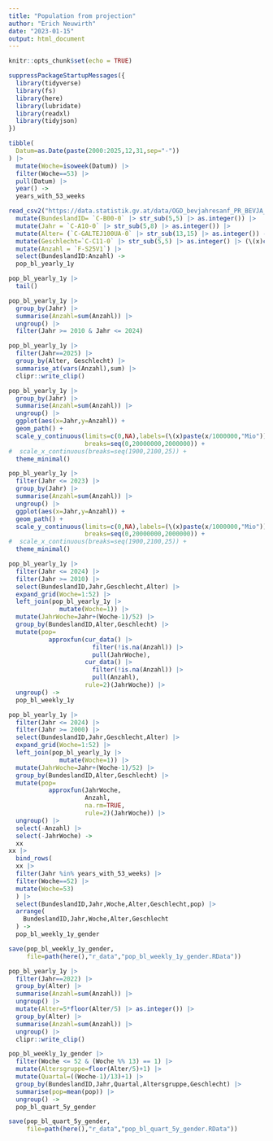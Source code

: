 ```yaml
---
title: "Population from projection"
author: "Erich Neuwirth"
date: "2023-01-15"
output: html_document
---
```



```r
knitr::opts_chunk$set(echo = TRUE)
```

```r
suppressPackageStartupMessages({
  library(tidyverse)
  library(fs)
  library(here)
  library(lubridate)
  library(readxl)
  library(tidyjson)
})
```

```r
tibble(
  Datum=as.Date(paste(2000:2025,12,31,sep="-"))
) |>
  mutate(Woche=isoweek(Datum)) |>
  filter(Woche==53) |>
  pull(Datum) |>
  year() ->
  years_with_53_weeks
```


```r
read_csv2("https://data.statistik.gv.at/data/OGD_bevjahresanf_PR_BEVJA_4.csv") |>
  mutate(BundeslandID= `C-B00-0` |> str_sub(5,5) |> as.integer()) |>
  mutate(Jahr = `C-A10-0` |> str_sub(5,8) |> as.integer()) |>
  mutate(Alter= (`C-GALTEJ100UA-0` |> str_sub(13,15) |> as.integer()) -1) |>
  mutate(Geschlecht=`C-C11-0` |> str_sub(5,5) |> as.integer() |> (\(x)c("m","w")[x])() ) |>
  mutate(Anzahl = `F-S25V1`) |>
  select(BundeslandID:Anzahl) ->
  pop_bl_yearly_1y
```

```r
pop_bl_yearly_1y |>
  tail()
```


```r
pop_bl_yearly_1y |>
  group_by(Jahr) |>
  summarise(Anzahl=sum(Anzahl)) |>
  ungroup() |>
  filter(Jahr >= 2010 & Jahr <= 2024)
```
```r
pop_bl_yearly_1y |>
  filter(Jahr==2025) |>
  group_by(Alter, Geschlecht) |>
  summarise_at(vars(Anzahl),sum) |>
  clipr::write_clip()
```

```r
pop_bl_yearly_1y |>
  group_by(Jahr) |>
  summarise(Anzahl=sum(Anzahl)) |>
  ungroup() |>
  ggplot(aes(x=Jahr,y=Anzahl)) +
  geom_path() +
  scale_y_continuous(limits=c(0,NA),labels=(\(x)paste(x/1000000,"Mio")),
                     breaks=seq(0,20000000,2000000)) +
#  scale_x_continuous(breaks=seq(1900,2100,25)) +
  theme_minimal()
```


```r
pop_bl_yearly_1y |>
  filter(Jahr <= 2023) |>
  group_by(Jahr) |>
  summarise(Anzahl=sum(Anzahl)) |>
  ungroup() |>
  ggplot(aes(x=Jahr,y=Anzahl)) +
  geom_path() +
  scale_y_continuous(limits=c(0,NA),labels=(\(x)paste(x/1000000,"Mio")),
                     breaks=seq(0,20000000,2000000)) +
#  scale_x_continuous(breaks=seq(1900,2100,25)) +
  theme_minimal()
```

```r
pop_bl_yearly_1y |>
  filter(Jahr <= 2024) |>
  filter(Jahr >= 2010) |>
  select(BundeslandID,Jahr,Geschlecht,Alter) |>
  expand_grid(Woche=1:52) |>
  left_join(pop_bl_yearly_1y |>
              mutate(Woche=1)) |>
  mutate(JahrWoche=Jahr+(Woche-1)/52) |>
  group_by(BundeslandID,Alter,Geschlecht) |>
  mutate(pop=
           approxfun(cur_data() |>
                       filter(!is.na(Anzahl)) |>
                       pull(JahrWoche),
                     cur_data() |>
                       filter(!is.na(Anzahl)) |>
                       pull(Anzahl),
                     rule=2)(JahrWoche)) |>
  ungroup() ->
  pop_bl_weekly_1y
```


```r
pop_bl_yearly_1y |>
  filter(Jahr <= 2024) |>
  filter(Jahr >= 2000) |>
  select(BundeslandID,Jahr,Geschlecht,Alter) |>
  expand_grid(Woche=1:52) |>
  left_join(pop_bl_yearly_1y |>
              mutate(Woche=1)) |>
  mutate(JahrWoche=Jahr+(Woche-1)/52) |>
  group_by(BundeslandID,Alter,Geschlecht) |>
  mutate(pop=
           approxfun(JahrWoche,
                     Anzahl,
                     na.rm=TRUE,
                     rule=2)(JahrWoche)) |>
  ungroup() |>
  select(-Anzahl) |>
  select(-JahrWoche) ->
  xx
xx |>
  bind_rows(
  xx |>
  filter(Jahr %in% years_with_53_weeks) |>
  filter(Woche==52) |>
  mutate(Woche=53)
  ) |>
  select(BundeslandID,Jahr,Woche,Alter,Geschlecht,pop) |>
  arrange(
    BundeslandID,Jahr,Woche,Alter,Geschlecht
  ) ->
  pop_bl_weekly_1y_gender
```

```r
save(pop_bl_weekly_1y_gender,
     file=path(here(),"r_data","pop_bl_weekly_1y_gender.RData"))
```

```r
pop_bl_yearly_1y |>
  filter(Jahr==2022) |>
  group_by(Alter) |>
  summarise(Anzahl=sum(Anzahl)) |>
  ungroup() |>
  mutate(Alter=5*floor(Alter/5) |> as.integer()) |>
  group_by(Alter) |>
  summarise(Anzahl=sum(Anzahl)) |>
  ungroup() |>
  clipr::write_clip()
```


```r
pop_bl_weekly_1y_gender |>
  filter(Woche <= 52 & (Woche %% 13) == 1) |>
  mutate(Altersgruppe=floor(Alter/5)+1) |>
  mutate(Quartal=((Woche-1)/13)+1) |>
  group_by(BundeslandID,Jahr,Quartal,Altersgruppe,Geschlecht) |>
  summarise(pop=mean(pop)) |>
  ungroup() ->
  pop_bl_quart_5y_gender
```

```r
save(pop_bl_quart_5y_gender,
     file=path(here(),"r_data","pop_bl_quart_5y_gender.RData"))
```
